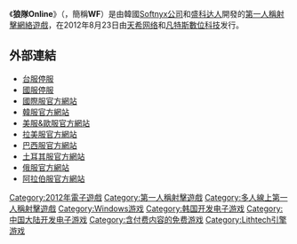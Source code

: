 {{unreferenced|time=2014-04-20T07:59:52+00:00}}

{{Otheruses|other=職業足球隊|狼隊足球會}}
{{noteTA
|G1=Games
}}

{{Infobox VG
| title        = 狼隊Online
| image        = 
| english      = Wolf Team Online
| genre        = [[第一人稱射擊遊戲|第一人稱射擊]]
| platform     = [[Microsoft_Windows|Microsoft Windows]]
| developer    = Softnyx公司<br />盛科达人
| publisher    = 天希网络<br />凡特斯數位科技
| engine       = LithTech引擎
| modes        = [[多人游戏|多人游戏]]
| released     = {{vgrelease|}}
| onlinegame   = 1
}}
《'''狼隊Online'''》（{{lang-en|'''Wolf Team'''}}，簡稱'''WF'''）是由韓國[[Softnyx公司|Softnyx公司]]和[[盛科达人|盛科达人]]開發的[[第一人稱射擊遊戲|第一人稱射擊]][[網絡遊戲|網絡遊戲]]，在2012年8月23日由[[天希网络|天希网络]]和[[凡特斯數位科技|凡特斯數位科技]]发行。

==外部連結==
*[https://web.archive.org/web/20121019184523/http://www.fantasy.game.tw/ 台服停服]
*[https://web.archive.org/web/20160404015810/http://wf.tciplay.com/index.shtml/ 國服停服]
*[http://wolfteam.softnyx.net/ 國際服官方網站] {{Wayback|url=http://wolfteam.softnyx.net/ |date=20210422230628 }}
*[http://wolfteam.softnyx-korea.com/ 韓服官方網站] {{Wayback|url=http://wolfteam.softnyx-korea.com/ |date=20210117094109 }}
*[http://wolfteam.aeriagames.com/ 美服&歐服官方網站] {{Wayback|url=http://wolfteam.aeriagames.com/ |date=20210418113547 }}
*[http://wolfteam.softnyx.com/ 拉美服官方網站] {{Wayback|url=http://wolfteam.softnyx.com/ |date=20210211074522 }}
*[http://wolfteam.softnyxbrasil.com/ 巴西服官方網站] {{Wayback|url=http://wolfteam.softnyxbrasil.com/ |date=20210422231201 }}
*[http://www.joygame.com/wolfteam/ 土耳其服官方網站] {{Wayback|url=http://www.joygame.com/wolfteam/ |date=20210128132934 }}
*[https://web.archive.org/web/20130930214327/http://ru.wolfteam.aeriagames.com/ 俄服官方網站]
*[https://web.archive.org/web/20160423074632/http://ar.joygame.com/wolfteam/ 阿拉伯服官方網站]


[[Category:2012年電子遊戲|Category:2012年電子遊戲]]
[[Category:第一人稱射擊遊戲|Category:第一人稱射擊遊戲]]
[[Category:多人線上第一人稱射擊遊戲|Category:多人線上第一人稱射擊遊戲]]
[[Category:Windows游戏|Category:Windows游戏]]
[[Category:韩国开发电子游戏|Category:韩国开发电子游戏]]
[[Category:中国大陆开发电子游戏|Category:中国大陆开发电子游戏]]
[[Category:含付费内容的免费游戏|Category:含付费内容的免费游戏]]
[[Category:Lithtech引擎游戏|Category:Lithtech引擎游戏]]